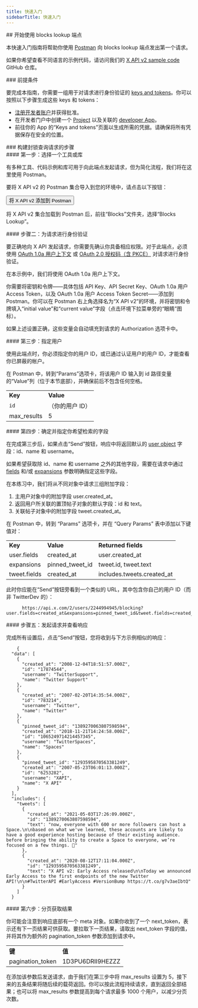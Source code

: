 ```yaml
---
title: 快速入门
sidebarTitle: 快速入门
---
```



<div id="getting-started-with-the-blocks-lookup-endpoint">
  ## 开始使用 blocks lookup 端点
</div>

本快速入门指南将帮助你使用 [Postman](/zh/tutorials/postman-getting-started) 向 blocks lookup 端点发出第一个请求。

如果你希望查看不同语言的示例代码，请访问我们的 [X API v2 sample code](https://github.com/xdevplatform/Twitter-API-v2-sample-code) GitHub 仓库。

<Note>
  ### 前提条件

  要完成本指南，你需要一组用于对请求进行身份验证的 [keys and tokens](/zh/resources/fundamentals/authentication)。你可以按照以下步骤生成这些 keys 和 tokens：

  - [注册开发者账户](https://developer.x.com/en/apply-for-access)并获得批准。
  - 在开发者门户中创建一个 [Project](/zh/resources/fundamentals/projects) 以及关联的 [developer App](/zh/resources/fundamentals/developer-apps)。
  - 前往你的 App 的“Keys and tokens”页面以生成所需的凭据。请确保将所有凭据保存在安全的位置。
</Note>

<div id="steps-to-build-a-blocks-lookup-request">
  ### 构建封锁查询请求的步骤
</div>

<div id="step-one-start-with-a-tool-or-library">
  #### 第一步：选择一个工具或库
</div>

有多种工具、代码示例和库可用于向此端点发起请求，但为简化流程，我们将在这里使用 Postman。

要将 X API v2 的 Postman 集合导入到您的环境中，请点击以下按钮：

<Button href="https://app.getpostman.com/run-collection/9956214-784efcda-ed4c-4491-a4c0-a26470a67400">
  将 X API v2 添加到 Postman
</Button>

将 X API v2 集合加载到 Postman 后，前往“Blocks”文件夹，选择“Blocks Lookup”。
 

<div id="step-two-authenticate-your-request">
  #### 步骤二：为请求进行身份验证
</div>

要正确地向 X API 发起请求，你需要先确认你具备相应权限。对于此端点，必须使用 [OAuth 1.0a 用户上下文](/zh/resources/fundamentals/authentication) 或 [OAuth 2.0 授权码（含 PKCE）](zh/resources/fundamentals/authentication#oauth-2-0-authorization-code-flow-with-pkce-2) 对请求进行身份验证。

在本示例中，我们将使用 OAuth 1.0a 用户上下文。

你需要将密钥和令牌——具体包括 API Key、API Secret Key、OAuth 1.0a 用户 Access Token，以及 OAuth 1.0a 用户 Access Token Secret——添加到 Postman。你可以在 Postman 右上角选择名为“X API v2”的环境，并将密钥和令牌填入“initial value”和“current value”字段（点击环境下拉菜单旁的“眼睛”图标）。

如果上述设置正确，这些变量会自动填充到请求的 Authorization 选项卡中。
 

<div id="step-three-specify-a-user">
  #### 第三步：指定用户
</div>

使用此端点时，你必须指定你的用户 ID，或已通过认证用户的用户 ID，才能查看你已屏蔽的帐户。

在 Postman 中，转到“Params”选项卡，将该用户 ID 输入到 id 路径变量的“Value”列（位于本节底部），并确保前后不包含任何空格。
 

|     |     |
| :--- | :--- |
| **Key** | **Value** |
| `id` | （你的用户 ID） |
| max\_results | 5   |

<div id="step-four-identify-and-specify-which-fields-you-would-like-to-retrieve">
  #### 第四步：确定并指定你希望检索的字段
</div>

在完成第三步后，如果点击“Send”按钮，响应中将返回默认的 [user object](/zh/x-api/fundamentals/data-dictionary#user) 字段：id、name 和 username。

如果希望获取除 id、name 和 username 之外的其他字段，需要在请求中通过 [fields](/zh/x-api/fundamentals/fields) 和/或 [expansions](/zh/x-api/fundamentals/expansions) 参数明确指定这些字段。

在本练习中，我们将从不同对象中请求三组附加字段：

1. 主用户对象中的附加字段 user.created\_at。
2. 返回用户所关联的置顶帖子对象的默认字段：id 和 text。
3. 关联帖子对象中的附加字段 tweet.created\_at。

在 Postman 中，转到 “Params” 选项卡，并在 “Query Params” 表中添加以下键值对：

|     |     |     |
| :--- | :--- | :--- |
| **Key** | **Value** | **Returned fields** |
| user.fields | created\_at | user.created\_at |
| expansions | pinned\_tweet\_id | tweet.id, tweet.text |
| tweet.fields | created\_at | includes.tweets.created\_at |

此时你应能在“Send”按钮旁看到一个类似的 URL，其中包含你自己的用户 ID（而非 TwitterDev 的）：

```
      https://api.x.com/2/users/2244994945/blocking?user.fields=created_at&expansions=pinned_tweet_id&tweet.fields=created_at
```

<div id="step-five-make-your-request-and-review-your-response">
  #### 步骤五：发起请求并查看响应
</div>

完成所有设置后，点击“Send”按钮，您将收到与下方示例相似的响应：

```
    {
  "data": [
    {
      "created_at": "2008-12-04T18:51:57.000Z",
      "id": "17874544",
      "username": "TwitterSupport",
      "name": "Twitter Support"
    },
    {
      "created_at": "2007-02-20T14:35:54.000Z",
      "id": "783214",
      "username": "Twitter",
      "name": "Twitter"
    },
    {
      "pinned_tweet_id": "1389270063807598594",
      "created_at": "2018-11-21T14:24:58.000Z",
      "id": "1065249714214457345",
      "username": "TwitterSpaces",
      "name": "Spaces"
    },
    {
      "pinned_tweet_id": "1293595870563381249",
      "created_at": "2007-05-23T06:01:13.000Z",
      "id": "6253282",
      "username": "XAPI",
      "name": "X API"
    }
  ],
  "includes": {
    "tweets": [
      {
        "created_at": "2021-05-03T17:26:09.000Z",
        "id": "1389270063807598594",
        "text": "now, everyone with 600 or more followers can host a Space.\n\nbased on what we've learned, these accounts are likely to have a good experience hosting because of their existing audience. before bringing the ability to create a Space to everyone, we’re focused on a few things. 🧵"
      },
      {
        "created_at": "2020-08-12T17:11:04.000Z",
        "id": "1293595870563381249",
        "text": "X API v2: Early Access released\n\nToday we announced Early Access to the first endpoints of the new Twitter API!\n\n#TwitterAPI #EarlyAccess #VersionBump https://t.co/g7v3aeIbtQ"
      }
    ]
  }
```

<div id="step-six-paginate-through-your-results">
  #### 第六步：分页获取结果
</div>

你可能会注意到响应底部有一个 meta 对象。如果你收到了一个 next\_token，表示还有下一页结果可供获取。要拉取下一页结果，请取出 next\_token 字段的值，并将其作为额外的 pagination\_token 参数添加到请求中。
 

|     |     |
| :--- | :--- |
| **键** | **值** |
| pagination\_token | 1D3PU6DRII9HEZZZ |

在添加该参数后发送请求，由于我们在第三步中将 max\_results 设置为 5，接下来的五条结果将随后续的载荷返回。你可以按此流程持续请求，直到返回全部结果；也可以将 max\_results 参数提高到每个请求最多 1000 个用户，以减少分页次数。